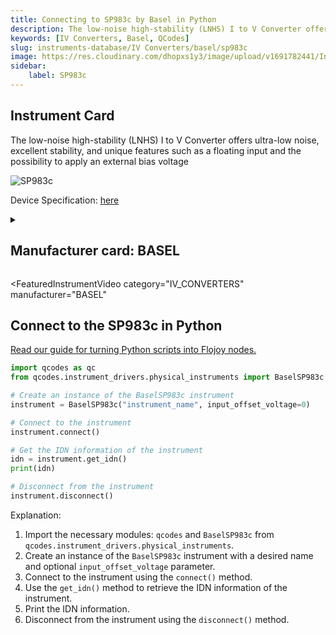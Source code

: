 ```yaml
---
title: Connecting to SP983c by Basel in Python
description: The low-noise high-stability (LNHS) I to V Converter offers ultra-low noise, excellent stability, and unique features such as a floating input and the possibility to apply an external bias voltage
keywords: [IV Converters, Basel, QCodes] 
slug: instruments-database/IV Converters/basel/sp983c 
image: https://res.cloudinary.com/dhopxs1y3/image/upload/v1691782441/Instruments/IV%20Converter/SP983c/SP983c.webp
sidebar:
    label: SP983c 
---
```



## Instrument Card

The low-noise high-stability (LNHS) I to V Converter offers ultra-low noise, excellent stability, and unique features such as a floating input and the possibility to apply an external bias voltage

![SP983c](https://res.cloudinary.com/dhopxs1y3/image/upload/v1691782441/Instruments/IV%20Converter/SP983c/SP983c.webp)

Device Specification: [here](https://www.baspi.ch/_files/ugd/68eb62_d9c26342fd8f4960a2ebee967ff5a9d4.pdf)

<details style={{ marginTop: "15px"}}>
<summary><h2 style={{display:'inline'}}>Manufacturer card: BASEL</h2></summary>

![BASEL](https://res.cloudinary.com/dhopxs1y3/image/upload/v1692806118/Instruments/Vendor%20Logos/Basel.png)

Basel Precision Instruments develop ultra-low-noise precision laboratory and scientific electronics for applications requiring ultra-high sensitivity, such as low-temperature quantum physics.

- Headquarters: Switzerland
- Yearly Revenue (millions, USD): 1
- Vendor Website: [here](https://www.baspi.ch/)

</details>


<FeaturedInstrumentVideo
  category="IV_CONVERTERS"
  manufacturer="BASEL"
></FeaturedInstrumentVideo>

## Connect to the SP983c in Python

[Read our guide for turning Python scripts into Flojoy nodes.](https://docs.flojoy.ai/contribution/blocks/custom-flojoy-block/)



<Tabs>
<TabItem value="Flojoy" label="Flojoy" className="flojoy-instrument-tabs">

<NodeCardCollection category="IV_CONVERTERS" manufacturer="Basel"></NodeCardCollection>

</TabItem>
<TabItem value="QCodes" label="QCodes">

```python
import qcodes as qc
from qcodes.instrument_drivers.physical_instruments import BaselSP983c

# Create an instance of the BaselSP983c instrument
instrument = BaselSP983c("instrument_name", input_offset_voltage=0)

# Connect to the instrument
instrument.connect()

# Get the IDN information of the instrument
idn = instrument.get_idn()
print(idn)

# Disconnect from the instrument
instrument.disconnect()
```

Explanation:
1. Import the necessary modules: `qcodes` and `BaselSP983c` from `qcodes.instrument_drivers.physical_instruments`.
2. Create an instance of the `BaselSP983c` instrument with a desired name and optional `input_offset_voltage` parameter.
3. Connect to the instrument using the `connect()` method.
4. Use the `get_idn()` method to retrieve the IDN information of the instrument.
5. Print the IDN information.
6. Disconnect from the instrument using the `disconnect()` method.

</TabItem>
</Tabs>
